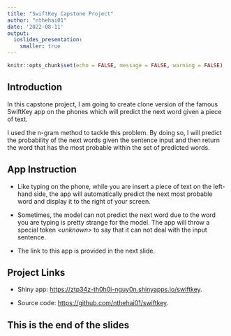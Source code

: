 ```yaml
---
title: "SwiftKey Capstone Project"
author: "nthehai01"
date: '2022-08-11'
output: 
  ioslides_presentation:
    smaller: true
---
```


```r
knitr::opts_chunk$set(echo = FALSE, message = FALSE, warning = FALSE)
```

## Introduction

In this capstone project, I am going to create clone version of the famous SwiftKey app on the phones which will predict the next word given a piece of text.

I used the n-gram method to tackle this problem. By doing so, I will predict the probability of the next words given the sentence input and then return the word that has the most probable within the set of predicted words.

## App Instruction

-   Like typing on the phone, while you are insert a piece of text on the left-hand side, the app will automatically predict the next most probable word and display it to the right of your screen.

-   Sometimes, the model can not predict the next word due to the word you are typing is pretty strange for the model. The app will throw a special token *\<unknown\>* to say that it can not deal with the input sentence.

-   The link to this app is provided in the next slide.

## Project Links

-   Shiny app: [https://ztp34z-th0h0i-nguy0n.shinyapps.io/swiftkey](https://ztp34z-th0h0i-nguy0n.shinyapps.io/swiftkey/).

-   Source code: <https://github.com/nthehai01/swiftkey>.

## This is the end of the slides
